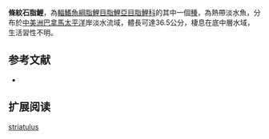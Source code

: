 {{Speciesbox
| status = NE
| status_system = IUCN3.1
| image = 
| genus = Brycon
| species = striatulus
| authority = [[Kner|Kner]], 1863
| synonyms = *''Chalcinopsis striatulus''<br /><small>Kner, 1863</small>
}}
'''條紋石脂鯉'''，為[[輻鰭魚綱|輻鰭魚綱]][[脂鯉目|脂鯉目]][[脂鯉亞目|脂鯉亞目]][[脂鯉科|脂鯉科]]的其中一個[[種|種]]，為熱帶淡水魚，分布於[[中美洲|中美洲]][[巴拿馬|巴拿馬]][[太平洋|太平洋]]岸淡水流域，體長可達36.5公分，棲息在底中層水域，生活習性不明。

==参考文献==
{{refbegin}}
*{{FishBase_species|genus=Brycon|species=striatulus|year=2013|month=11}}
{{refend}}

== 扩展阅读 ==
{{refbegin}}
{{wikispecies-inline|Brycon striatulus|條紋石脂鯉}}
{{refend}}
{{Taxonbar|from=Q6421070}}

[[Category:石脂鯉屬|striatulus]]


{{魚類小作品}}